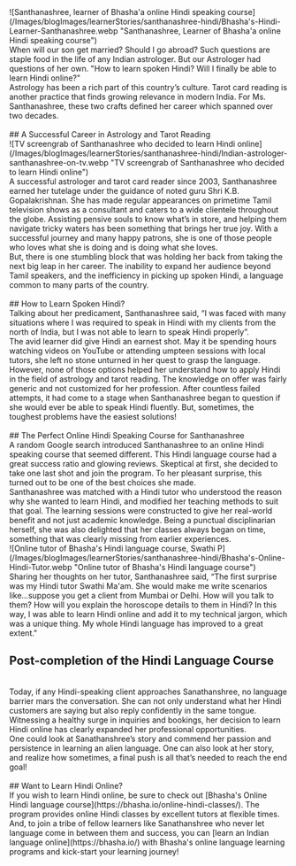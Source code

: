 
<Navbar/>
<BlogTitleBlock 
    title="Why this Astrologer from Tamil Nadu decided to Learn Hindi Online" 
    blogURL="santhanashree-indian-astrologer-learn-hindi-online" 
    date="23 May 2024"
    time="5" 
    metaDetails="Determined to learn spoken Hindi, Santhanashree, an astrologer from Tamil Nadu joined an online Hindi language course. Was it a good idea to learn Hindi online?" 
    subCategory="Learner Stories"
    category= "Hindi" 
    metaTitle="Celebrity Tarot Card Reader Decides to Learn Hindi Online"
    publishDate="2024-05-23"
    modifiedDate="2024-05-24"
    imageURL="/Images/blogImages/learnerStories/santhanashree-hindi/Bhasha's-Hindi-Learner-Santhanashree.webp"
    keywords="Learn Hindi Online, Online Hindi Speaking Course, How to learn Spoken Hindi, Hindi Language Course"
/>
<div>
![Santhanashree, learner of Bhasha'a online Hindi speaking course](/Images/blogImages/learnerStories/santhanashree-hindi/Bhasha's-Hindi-Learner-Santhanashree.webp "Santhanashree, Learner of Bhasha'a online Hindi speaking course")
<Toc/>
<br/>
When will our son get married? Should I go abroad? Such questions are staple food in the life of any Indian astrologer. But our Astrologer had questions of her own. "How to learn spoken Hindi? Will I finally be able to learn Hindi online?"
<br/>
Astrology has been a rich part of this country’s culture. Tarot card reading is another practice that finds growing relevance in modern India. For Ms. Santhanashree, these two crafts defined her career which spanned over two decades.
<br/>
<br/>
## A Successful Career in Astrology and Tarot Reading
<br/>
![TV screengrab of Santhanashree who decided to learn Hindi online](/Images/blogImages/learnerStories/santhanashree-hindi/Indian-astrologer-santhanashree-on-tv.webp "TV screengrab of Santhanashree who decided to learn Hindi online")
<br/>
A successful astrologer and tarot card reader since 2003, Santhanashree earned her tutelage under the guidance of noted guru Shri K.B. Gopalakrishnan. She has made regular appearances on primetime Tamil television shows as a consultant and caters to a wide clientele throughout the globe. Assisting pensive souls to know what’s in store, and helping them navigate tricky waters has been something that brings her true joy. With a successful journey and many happy patrons, she is one of those people who loves what she is doing and is doing what she loves. 
<br/>
But, there is one stumbling block that was holding her back from taking the next big leap in her career. The inability to expand her audience beyond Tamil speakers, and the inefficiency in picking up spoken Hindi, a language common to many parts of the country.
<br/>
<br/>
## How to Learn Spoken Hindi?
<br/>
Talking about her predicament, Santhanashree said, “I was faced with many situations where I was required to speak in Hindi with my clients from the north of India, but I was not able to learn to speak Hindi properly”.
<br/>
The avid learner did give Hindi an earnest shot. May it be spending hours watching videos on YouTube or attending umpteen sessions with local tutors, she left no stone unturned in her quest to grasp the language. However, none of those options helped her understand how to apply Hindi in the field of astrology and tarot reading. The knowledge on offer was fairly generic and not customized for her profession. After countless failed attempts, it had come to a stage when Santhanashree began to question if she would ever be able to speak Hindi fluently. But, sometimes, the toughest problems have the easiest solutions!
<br/>
<br/>
## The Perfect Online Hindi Speaking Course for Santhanashree
<br/>
A random Google search introduced Santhanashree to an online Hindi speaking course that seemed different. This Hindi language course had a great success ratio and glowing reviews. Skeptical at first, she decided to take one last shot and join the program. To her pleasant surprise, this turned out to be one of the best choices she made. 
<br/>
Santhanashree was matched with a Hindi tutor who understood the reason why she wanted to learn Hindi, and modified her teaching methods to suit that goal. The learning sessions were constructed to give her real-world benefit and not just academic knowledge. Being a punctual disciplinarian herself, she was also delighted that her classes always began on time, something that was clearly missing from earlier experiences. 
<br/>
![Online tutor of Bhasha's Hindi language course, Swathi P](/Images/blogImages/learnerStories/santhanashree-hindi/Bhasha's-Online-Hindi-Tutor.webp "Online tutor of Bhasha's Hindi language course")
<br/>
Sharing her thoughts on her tutor, Santhanashree said, “The first surprise was my Hindi tutor Swathi Ma'am. She would make me write scenarios like…suppose you get a client from Mumbai or Delhi. How will you talk to them? How will you explain the horoscope details to them in Hindi? In this way, I was able to learn Hindi online and add it to my technical jargon, which was a unique thing. My whole Hindi language has improved to a great extent."
<br/>

## Post-completion of the Hindi Language Course
<br/>
Today, if any Hindi-speaking client approaches Sanathanshree, no language barrier mars the conversation. She can not only understand what her Hindi customers are saying but also reply confidently in the same tongue. Witnessing a healthy surge in inquiries and bookings, her decision to learn Hindi online has clearly expanded her professional opportunities. 
<br/>
One could look at Sanathanshree’s story and commend her passion and persistence in learning an alien language. One can also look at her story, and realize how sometimes, a final push is all that’s needed to reach the end goal!
<br/>
<br/>
## Want to Learn Hindi Online?
<br/>
If you wish to learn Hindi online, be sure to check out [Bhasha's Online Hindi language course](https://bhasha.io/online-hindi-classes/). The program provides online Hindi classes by excellent tutors at flexible times.
<br/>
And, to join a tribe of fellow learners like Sanathanshree who never let language come in between them and success, you can [learn an Indian language online](https://bhasha.io/) with Bhasha's online language learning programs and kick-start your learning journey!
<br/>
<br/>

</div>
<OtherArticles filename = "santhanashree-indian-astrologer-learn-hindi-online"/>

<FooterNew />